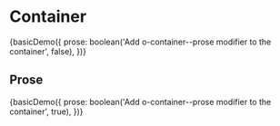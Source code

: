 
<Meta title="Objects/Container" decorators={[withKnobs]} />

# Container

<Preview>
  <Story name="Basic">
    {basicDemo({
      prose: boolean('Add o-container--prose modifier to the container', false),
    })}
  </Story>
</Preview>

## Prose

<Preview>
  <Story name="Prose">
    {basicDemo({
      prose: boolean('Add o-container--prose modifier to the container', true),
    })}
  </Story>
</Preview>
